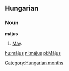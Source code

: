 ==Hungarian==
===Noun===
'''május'''
# [[May]].

[[Category:Hungarian months]]

[[hu:május]]
[[nl:május]]
[[pl:Május]]